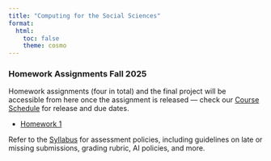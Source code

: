 ```yaml
---
title: "Computing for the Social Sciences"
format:
  html:
    toc: false
    theme: cosmo
---
```


### Homework Assignments Fall 2025

<div class="my-4"></div>

Homework assignments (four in total) and the final project will be accessible from here once the assignment is released — check our [Course Schedule](../lectures/index.qmd) for release and due dates.

- [Homework 1](hw01.qmd)

<!--
- [Homework 2](hw02.qmd)
- [Homework 3](hw03.qmd)
-->

Refer to the [Syllabus](../syllabus.qmd) for assessment policies, including guidelines on late or missing submissions, grading rubric, AI policies, and more.